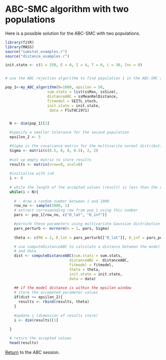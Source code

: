# ABC-SMC algorithm with two populations

Here is a possible solution for the ABC-SMC with two populations.

```r

library(fitR)
library(MASS)
source("sumstat_examples.r")
source("distance_examples.r")

init.state <- c(S = 250, E = 0, I = 4, T = 0, L = 30, Inc = 0)


# use the ABC rejection algorithm to find population 1 in the ABC-SMC algorithm

pop_1<-my_ABC_algorithm(N=1000, epsilon = 50,
                   sum.stats = list(ssMax, ssSize),
                   distanceABC = ssMeanRelDistance,
                   fitmodel = SEITL_stoch,
                   init.state = init.state,
                    data = FluTdC1971)


  N <- dim(pop_1)[1]

  #specify a smaller tolerance for the second population
  epsilon_2 <- 5

  #Sigma is the covariance matrix for the multivarite normal distribution pertubation
  Sigma <- matrix(c(0.5, 0, 0, 0.5), 2, 2)
  
  #set up empty matrix to store results
  results <- matrix(nrow=0, ncol=6)
  
  #initialise with i=0
  i <- 0
  
  # while the length of the accepted values (result) is less than the desired length (N)
  while(i < N){
    
    # - draw a random number between 1 and 1000
    row_no <- sample(1000, 1)
    # extract corresponding row from pop_1 using this number
    pars <- pop_1[row_no, c("D_lat", "D_inf")]

    #perturb these parameters using multivariate Gaussian distribution
    pars_perturb <- mvrnorm(n = 1, pars, Sigma)
    
    theta <- c(R0 = 2, D_lat = pars_perturb[["D_lat"]], D_inf = pars_perturb[["D_inf"]], alpha = 0.9, D_imm = 13, rho = 0.85)

    # use computeDistanceABC to calculate a distance between the model
    # and data
    dist <- computeDistanceABC(sum.stats = sum.stats,
                             distanceABC =  distanceABC,
                             fitmodel = fitmodel,
                             theta = theta,
                             init.state = init.state,
                             data = data)
    
    ## if the model distance is within the epsilon window
    # store the accepeted parameter values
    if(dist <= epsilon_2){
      results <- rbind(results, theta)
    }
    
    #update i (dimension of results store)
    i <- dim(results)[1]
    
  }

  # return the accepted values 
  head(results)

```


[Return](ABC.html) to the ABC session.
